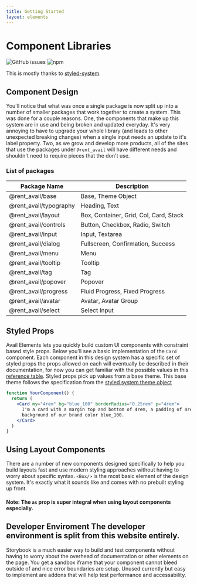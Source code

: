 ```yaml
---
title: Getting Started
layout: elements
---
```


# Component Libraries

![GitHub issues](https://img.shields.io/github/issues/rentalutions/elements.svg?color=3ba68e&style=for-the-badge)
![npm](https://img.shields.io/npm/dm/@rent_avail/elements.svg?color=%2350e3c2&style=for-the-badge)

This is mostly thanks to [styled-system](https://styled-system.com/).

## Component Design

You'll notice that what was once a single package is now split up into a number of smaller packages that work together to create a system. This was done for a couple reasons. One, the components that make up this system are in use and being broken and updated everyday. It's very annoying to have to upgrade your whole library (and leads to other unexpected breaking changes) when a single input needs an update to it's label property. Two, as we grow and develop more products, all of the sites that use the packages under `@rent_avail` will have different needs and shouldn't need to require pieces that the don't use.

### List of packages

| Package Name           | Description                            |
| ---------------------- | -------------------------------------- |
| @rent_avail/base       | Base, Theme Object                     |
| @rent_avail/typography | Heading, Text                          |
| @rent_avail/layout     | Box, Container, Grid, Col, Card, Stack |
| @rent_avail/controls   | Button, Checkbox, Radio, Switch        |
| @rent_avail/input      | Input, Textarea                        |
| @rent_avail/dialog     | Fullscreen, Confirmation, Success      |
| @rent_avail/menu       | Menu                                   |
| @rent_avail/tooltip    | Tooltip                                |
| @rent_avail/tag        | Tag                                    |
| @rent_avail/popover    | Popover                                |
| @rent_avail/progress   | Fluid Progress, Fixed Progress         |
| @rent_avail/avatar     | Avatar, Avatar Group                   |
| @rent_avail/select     | Select Input                           |

## Styled Props

Avail Elements lets you quickly build custom UI components with constraint based style props. Below you'll see a basic implementation of the `Card` component. Each component in this design system has a specific set of styled props the props allowed on each will eventually be described in their documentation, for now you can get familiar with the possible values in this [reference table](https://styled-system.com/table). Styled props pick up values from a base theme. This base theme follows the specification from the [styled system theme object](https://styled-system.com/theme-specification)

```jsx
function YourComponent() {
  return (
    <Card my="4rem" bg="blue_100" borderRadius="0.25rem" p="4rem">
      I'm a card with a margin top and bottom of 4rem, a padding of 4rem, and a
      background of our brand color blue_100.
    </Card>
  )
}
```

## Using Layout Components

There are a number of new components designed specifically to help you build layouts fast and use modern styling approaches without having to worry about specific syntax. `<Box/>` is the most basic element of the design system. It's exactly what it sounds like and comes with no prebuilt styling up front.

#### Note: The `as` prop is super integral when using layout components especially.

## Developer Enviroment The developer environment is split from this website entirely.

Storybook is a much easier way to build and test components without having to worry
about the overhead of documentation or other elements on the page. You get a sandbox
iframe that your component cannot bleed outside of and nice error boundaries are
setup. Unused currently but easy to implement are addons that will help test performance
and accessability.
